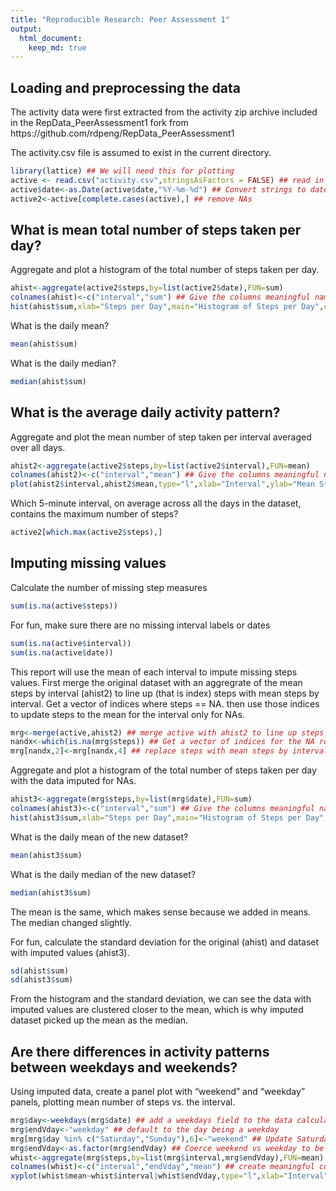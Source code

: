 ```yaml
---
title: "Reproducible Research: Peer Assessment 1"
output: 
  html_document:
    keep_md: true
---
```



## Loading and preprocessing the data
The activity data were first extracted from the activity zip archive included in the RepData_PeerAssessment1 fork from 
https://github.com/rdpeng/RepData_PeerAssessment1

The activity.csv file is assumed to exist in the current directory.

```r
library(lattice) ## We will need this for plotting
active <- read.csv("activity.csv",stringsAsFactors = FALSE) ## read in the complete dataset from csv
active$date<-as.Date(active$date,"%Y-%m-%d") ## Convert strings to dates
active2<-active[complete.cases(active),] ## remove NAs
```
## What is mean total number of steps taken per day?
Aggregate and plot a histogram of the total number of steps taken per day.
```r
ahist<-aggregate(active2$steps,by=list(active2$date),FUN=sum)
colnames(ahist)<-c("interval","sum") ## Give the columns meaningful names
hist(ahist$sum,xlab="Steps per Day",main="Histogram of Steps per Day",col="blue",breaks=20)
```

What is the daily mean?
```r
mean(ahist$sum)
```

What is the daily median?
```r
median(ahist$sum)
```
## What is the average daily activity pattern?
Aggregate and plot the mean number of step taken per interval averaged over all days.
```r
ahist2<-aggregate(active2$steps,by=list(active2$interval),FUN=mean)
colnames(ahist2)<-c("interval","mean") ## Give the columns meaningful names
plot(ahist2$interval,ahist2$mean,type="l",xlab="Interval",ylab="Mean Steps",main="Mean Steps per Interval", col="blue")
```

Which 5-minute interval, on average across all the days in the dataset, contains the maximum number of steps?
```r
active2[which.max(active2$steps),]
```

## Imputing missing values
Calculate the number of missing step measures
```r
sum(is.na(active$steps))
```

For fun, make sure there are no missing interval labels or dates
```r
sum(is.na(active$interval))
sum(is.na(active$date))
```

This report will use the mean of each interval to impute missing steps values.
First merge the original dataset with an aggregrate of the mean steps by interval (ahist2) to line up (that is index) steps with mean steps by interval. Get a vector of indices where steps == NA. then use those indices to update steps to the mean for the interval only for NAs.
```r
mrg<-merge(active,ahist2) ## merge active with ahist2 to line up steps (active$steps) with mean steps by interval (ahist2$mean)
nandx<-which(is.na(mrg$steps)) ## Get a vector of indices for the NA rows
mrg[nandx,2]<-mrg[nandx,4] ## replace steps with mean steps by interval where steps == NA
```

Aggregate and plot a histogram of the total number of steps taken per day with the data imputed for NAs.
```r
ahist3<-aggregate(mrg$steps,by=list(mrg$date),FUN=sum)
colnames(ahist3)<-c("interval","sum") ## Give the columns meaningful names
hist(ahist3$sum,xlab="Steps per Day",main="Histogram of Steps per Day",col="blue",breaks=20)
```

What is the daily mean of the new dataset?
```r
mean(ahist3$sum)
```

What is the daily median of the new dataset?
```r
median(ahist3$sum)
```
The mean is the same, which makes sense because we added in means.
The median changed slightly.
   
For fun, calculate the standard deviation for the original (ahist) and dataset with imputed values (ahist3).
```r
sd(ahist$sum)
sd(ahist3$sum)
```
From the histogram and the standard deviation, we can see the data with imputed values are clustered closer to the mean, which is why imputed dataset picked up the mean as the median.


## Are there differences in activity patterns between weekdays and weekends?

Using imputed data, create a panel plot with "weekend" and "weekday" panels, plotting mean number of steps vs. the interval.
```r
mrg$day<-weekdays(mrg$date) ## add a weekdays field to the data calculated from active$date
mrg$endVday<-"weekday" ## default to the day being a weekday
mrg[mrg$day %in% c("Saturday","Sunday"),6]<-"weekend" ## Update Saturdays and sundays to be weekdays
mrg$endVday<-as.factor(mrg$endVday) ## Coerce weekend vs weekday to be a factor
whist<-aggregate(mrg$steps,by=list(mrg$interval,mrg$endVday),FUN=mean) ## Find the mean steps by interval and weekend
colnames(whist)<-c("interval","endVday","mean") ## create meaningful colum names
xyplot(whist$mean~whist$interval|whist$endVday,type="l",xlab="Interval",ylab="Number of steps",layout=c(1,2))
```
